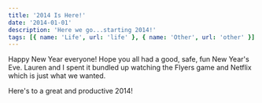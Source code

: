 ```yaml
---
title: '2014 Is Here!'
date: '2014-01-01'
description: 'Here we go...starting 2014!'
tags: [{ name: 'Life', url: 'life' }, { name: 'Other', url: 'other' }]
---
```


Happy New Year everyone! Hope you all had a good, safe, fun New Year's Eve. Lauren and I spent it bundled up watching the Flyers game and Netflix which is just what we wanted.

Here's to a great and productive 2014!
